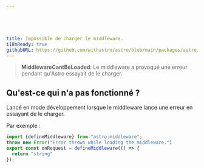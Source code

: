 ```yaml
---





title: Impossible de charger le middleware.
i18nReady: true
githubURL: https://github.com/withastro/astro/blob/main/packages/astro/src/core/errors/errors-data.ts
---
```





> **MiddlewareCantBeLoaded**: Le middleware a provoqué une erreur pendant qu'Astro essayait de le charger.
## Qu'est-ce qui n'a pas fonctionné ?
Lancé en mode développement lorsque le middleware lance une erreur en essayant de le charger.

Par exemple :
```ts
import {defineMiddleware} from "astro:middleware";
throw new Error("Error thrown while loading the middleware.")
export const onRequest = defineMiddleware(() => {
  return "string"
});
```

